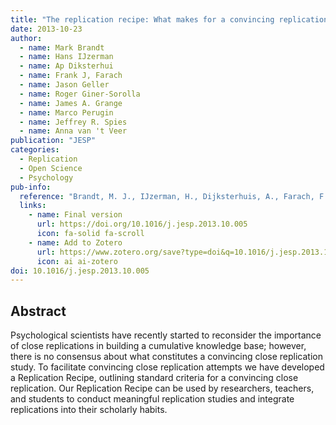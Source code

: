 ```yaml
---
title: "The replication recipe: What makes for a convincing replication?"
date: 2013-10-23
author:
  - name: Mark Brandt
  - name: Hans IJzerman
  - name: Ap Diksterhui
  - name: Frank J, Farach
  - name: Jason Geller
  - name: Roger Giner-Sorolla
  - name: James A. Grange
  - name: Marco Perugin
  - name: Jeffrey R. Spies
  - name: Anna van 't Veer
publication: "JESP"
categories: 
  - Replication
  - Open Science
  - Psychology
pub-info:
  reference: "Brandt, M. J., IJzerman, H., Dijksterhuis, A., Farach, F. J., Geller, J., Giner-Sorolla, R., Grange, J. A., Perugini, M., Spies, J. R., & van't Veer, A. (2014). The replication recipe: What makes for a convincing replication? Journal of Experimental Social Psychology, 50, 217–224. https://doi.org/10.1016/j.jesp.2013.10.005"
  links:
    - name: Final version
      url: https://doi.org/10.1016/j.jesp.2013.10.005
      icon: fa-solid fa-scroll
    - name: Add to Zotero
      url: https://www.zotero.org/save?type=doi&q=10.1016/j.jesp.2013.10.005
      icon: ai ai-zotero
doi: 10.1016/j.jesp.2013.10.005
---
```


## Abstract

Psychological scientists have recently started to reconsider the importance of close replications in building a cumulative knowledge base; however, there is no consensus about what constitutes a convincing close replication study. To facilitate convincing close replication attempts we have developed a Replication Recipe, outlining standard criteria for a convincing close replication. Our Replication Recipe can be used by researchers, teachers, and students to conduct meaningful replication studies and integrate replications into their scholarly habits.
